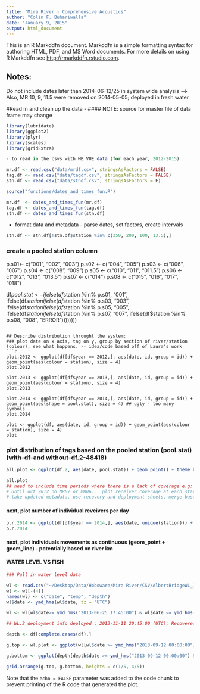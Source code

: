 ```yaml
---
title: "Mira River - Comprehensive Acoustics"
author: "Colin F. Buhariwalla"
date: "January 9, 2015"
output: html_document
---
```

This is an R Markddfn document. Markddfn is a simple formatting syntax for authoring HTML, PDF, and MS Word documents. For more details on using R Markddfn see <http://rmarkddfn.rstudio.com>.

## Notes:
Do not include dates later than 2014-06-12/25 in system wide analysis ---> Also, MR 10, 9, 11.5 were removed on 2014-05-05; deployed in fresh water

#Read in and clean up the data - #### NOTE: source for master file of data frame may change 
```r

library(lubridate)
library(ggplot2)
library(plyr)
library(scales)
library(gridExtra)
```



```r
- to read in the csvs with MB VUE data (for each year, 2012-2015)

mr.df <- read.csv("data/mrdf.csv", stringsAsFactors = FALSE)
tag.df <- read.csv("data/tagdf.csv", stringsAsFactors = FALSE)
stn.df <- read.csv("data/stndf.csv", stringsAsFactors = F)
```


```r
source("functions/dates_and_times_fun.R")

mr.df  <- dates_and_times_fun(mr.df)
tag.df <- dates_and_times_fun(tag.df)
stn.df <- dates_and_times_fun(stn.df)
```

- format data and metadata - parse dates, set factors, create intervals 
```r
stn.df <- stn.df[!stn.df$station %in% c(350, 200, 100, 13.5),]
```



### create a pooled station column

p.s01<- c("001", "002", "003")
p.s02 <- c("004", "005")
p.s03 <- c("006", "007")
p.s04 <- c("008", "009")
p.s05 <- c("010", "011", "011.5")
p.s06 <- c("012", "013", "013.5")
p.s07 <- c("014")
p.s08 <- c("015", "016", "017", "018")

df$pool.stat <- ifelse(df$station %in% p.s01, "001",
                       ifelse(df$station %in% p.s02, "002",
                              ifelse( df$station %in% p.s03, "003",
                                      ifelse(df$station %in% p.s04, "004",
                                             ifelse(df$station %in% p.s05, "005",
                                                    ifelse(df$station %in% p.s06, "006",
                                                           ifelse(df$station %in% p.s07, "007",
                                                                  ifelse(df$station %in% p.s08, "008", "ERROR"))))))))


```

## Describe distribution throught the system: 
### plot date on x axis, tag on y, group by section of river/station (colour), see what happens. -- idea/code based off of Laura's work
```r
plot.2012 <- ggplot(df[df$year == 2012,], aes(date, id, group = id)) + geom_point(aes(colour = station), size = 4) 
plot.2012

plot.2013 <- ggplot(df[df$year == 2013,], aes(date, id, group = id)) + geom_point(aes(colour = station), size = 4) 
plot.2013

plot.2014 <- ggplot(df[df$year == 2014,], aes(date, id, group = id)) + geom_point(aes(shape = pool.stat), size = 4) ## ugly - too many symbols
plot.2014

plot <- ggplot(df, aes(date, id, group = id)) + geom_point(aes(colour = station), size = 4) 
plot
```

### plot distribution of tags based on the pooled station (pool.stat) (with-df-and without-df.2-48418)

```r
all.plot <- ggplot(df.2, aes(date, pool.stat)) + geom_point() + theme_bw() + scale_x_datetime(breaks = "2 months", labels=date_format("%b")) + facet_wrap(~year, scale = "free_x")

all.plot
## need to include time periods where there is a lack of coverage e.g: 
# Until oct 2012 no MR07 or MR06... plot receiver coverage at each station
# take updated metadata, use recovery and deployment sheets, merge based on id variable (consecutive deployments and stations), plot detection coverage 

```


#### next, plot number of individual reveivers per day 
```r
p.r.2014 <- ggplot(df[df$year == 2014,], aes(date, unique(station))) + geom_bar()
p.r.2014
```

#### next, plot individuals movements as continuous (geom_point + geom_line) - potentially based on river km 

#### WATER LEVEL VS FISH####

```r
### Pull in water level data

wl <- read.csv("~/Desktop/Data/Hoboware/Mira River/CSV/AlbertBridgeWL_Jun2013_Nov2013.csv", stringsAsFactors = FALSE, header = TRUE)
wl <- wl[-(4)]
names(wl) <- c("date", "temp", "depth")
wl$date <- ymd_hms(wl$date, tz = "UTC")

wl <- wl[wl$date>= ymd_hms("2013-06-25 17:45:00") & wl$date <= ymd_hms("2013-11-10 21:19:00"),]

## WL.2 deployment info deployed : 2013-11-11 20:45:00 (UTC); Recovered: 

```


```r
depth <- df[complete.cases(df),]

g.top <- wl.plot <- ggplot(wl[wl$date >= ymd_hms("2013-09-12 00:00:00") & wl$date < ymd_hms("2013-09-14 00:00:00"),], aes(date, depth)) + geom_line() + theme_bw()

g.bottom <- ggplot(depth[depth$date >= ymd_hms("2013-09-12 00:00:00") & depth$date < ymd_hms("2013-09-14 00:00:00"),], aes(date, depth, group = id)) + geom_point() + facet_grid(id~., scale = "free_x") + scale_x_datetime(breaks = "2 hours", labels = date_format("%H")) + geom_line() 

grid.arrange(g.top, g.bottom, heights = c(1/5, 4/5))
```

Note that the `echo = FALSE` parameter was added to the code chunk to prevent printing of the R code that generated the plot.
